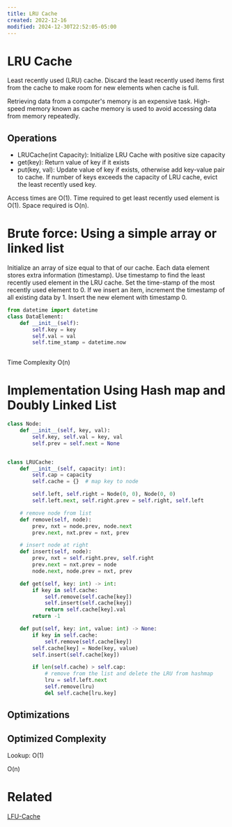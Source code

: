 ```yaml
---
title: LRU Cache
created: 2022-12-16
modified: 2024-12-30T22:52:05-05:00
---
```

# LRU Cache
Least recently used (LRU) cache. Discard the least recently used items first from the cache to make room for new elements when cache is full.

Retrieving data from a computer's memory is an expensive task. 
High-speed memory known as cache memory is used to avoid accessing data from memory repeatedly.
## Operations
- LRUCache(int Capacity): Initialize LRU Cache with positive size capacity
- get(key): Return value of key if it exists
- put(key, val): Update value of key if exists, otherwise add key-value pair to cache. If number of keys exceeds the capacity of LRU cache, evict the least recently used key.

Access times are O(1).
Time required to get least recently used element is O(1).
Space required is O(n).

# Brute force: Using a simple array or linked list
Initialize an array of size equal to that of our cache. Each data element stores extra information (timestamp). Use timestamp to find the least recently used element in the LRU cache. Set the time-stamp of the most recently used element to 0. If we insert an item, increment the timestamp of all existing data by 1. Insert the new element with timestamp 0.

```python
from datetime import datetime
class DataElement:
	def __init__(self):
		self.key = key
		self.val = val
		self.time_stamp = datetime.now
	
```
 Time Complexity O(n)

# Implementation Using Hash map and Doubly Linked List

```python
class Node:
    def __init__(self, key, val):
        self.key, self.val = key, val
        self.prev = self.next = None


class LRUCache:
    def __init__(self, capacity: int):
        self.cap = capacity
        self.cache = {}  # map key to node

        self.left, self.right = Node(0, 0), Node(0, 0)
        self.left.next, self.right.prev = self.right, self.left

    # remove node from list
    def remove(self, node):
        prev, nxt = node.prev, node.next
        prev.next, nxt.prev = nxt, prev

    # insert node at right
    def insert(self, node):
        prev, nxt = self.right.prev, self.right
        prev.next = nxt.prev = node
        node.next, node.prev = nxt, prev

    def get(self, key: int) -> int:
        if key in self.cache:
            self.remove(self.cache[key])
            self.insert(self.cache[key])
            return self.cache[key].val
        return -1

    def put(self, key: int, value: int) -> None:
        if key in self.cache:
            self.remove(self.cache[key])
        self.cache[key] = Node(key, value)
        self.insert(self.cache[key])

        if len(self.cache) > self.cap:
            # remove from the list and delete the LRU from hashmap
            lru = self.left.next
            self.remove(lru)
            del self.cache[lru.key]
```

## Optimizations

## Optimized Complexity

<CustomCallout type="Time-Complexity" title="Time Complexity">Lookup: O(1)</CustomCallout>

<CustomCallout type="Space-Complexity" title="Space Complexity">O(n)</CustomCallout>



# Related
[LFU-Cache](/Advanced-Data-Structures/LFU-Cache.mdx)
